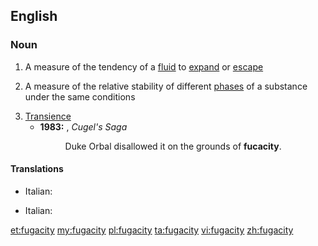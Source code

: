 ==English==
{{wikipedia}}

===Noun===
{{en-noun|fugacities}}

# A measure of the tendency of a [[fluid]] to [[expand]] or [[escape]]
# {{physics}} A measure of the relative stability of different [[phase]]s of a substance under the same conditions
# [[transience|Transience]]
#* '''1983:''' {{w|Jack Vance}}, ''Cugel's Saga''
#*: Duke Orbal disallowed it on the grounds of '''fucacity'''.

====Translations====
{{trans-top|measure of the tendency of a fluid to expand or escape}}
* Italian: {{t-|it|fugacità|f}}
{{trans-mid}}
{{trans-bottom}}

{{trans-top|measure of the relative stability of different phases of a substance under the same conditions}}
* Italian: {{t-|it|fugacità|f}}
{{trans-mid}}
{{trans-bottom}}

{{trans-top|transience}}
{{trans-mid}}
{{trans-bottom}}

[[et:fugacity]]
[[my:fugacity]]
[[pl:fugacity]]
[[ta:fugacity]]
[[vi:fugacity]]
[[zh:fugacity]]